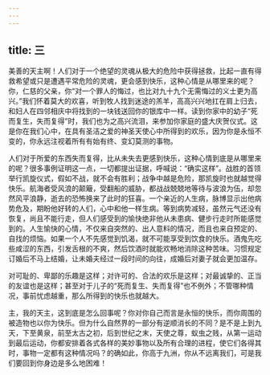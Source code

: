 ```yaml
---
---
---
```

title: 三
---

美善的天主啊！人们对于一个绝望的灵魂从极大的危险中获得拯救，比起一直有得救希望或只是遭遇平常危险的灵魂，更会感到快乐，这种心情是从哪里来的呢？你，仁慈的父亲，你“对一个罪人的悔过，也比对九十九个无需悔过的义士更为高兴。”我们怀着莫大的欢喜，听到牧人找到迷途的羔羊，高高兴兴地扛在肩上归去，和妇人在四邻相庆中将找到的一块钱送回你的银库中一样。读到你家中的幼子“死而复生，失而复得”时，我们也为之高兴流泪，来参加你家庭的盛大庆贺仪式。这是你在我们心中，在具有圣洁之爱的神圣天使心中所得到的欢乐，因为你是永恒不变的，你永远注视着所有有始有终、变幻莫测的事物。

人们对于所爱的东西失而复得，比从未失去更感到快乐，这种心情到底是从哪里来的呢？很多事例证明这一点，一切都提出证据，呼喊说：“确实这样”。战胜的首领举行凯旋仪式，假如不战，就不会有胜利；战争中越是危险，那凯旋时也就越觉得快乐。航海者受风浪的颠簸，受翻船的威胁，都战战兢兢地等待与波浪为伍，却忽然风平浪静，逝去的恐怖换来了此时的狂喜。一个亲近的人生病，脉博显示出他病势危及，期盼他好转的人们，心中和他一样生病。等到病势减轻，虽然元气还没有恢复，尚且不能行走，但人们感受到的愉快绝非他从未患病、健步行走时所能感觉到的。人生愉快的心情，不仅来自突然的、出人意料的情况，而且也来自预定的、自找的烦恼。如果一个人不先感觉到饥渴，就不可能享受到饮食的快乐。酒鬼先吃些咸涩的东西，引发舌根的不爽，然后饮酒时就能欢畅地消除这种苦味。习惯规定订婚后不马上结婚，让未婚夫经过一段时间的向往，成婚后对妻子就会更加温存。

对可耻的、卑鄙的乐趣是这样；对许可的、合法的欢乐是这样；对最诚挚的、正当的友谊也是这样；甚至对于儿子的“死而复生、失而复得”也不例外；不管哪种情况，事前忧虑越重，那么所得到的快乐也就越大。

主，我的天主，这到底是怎么回事呢？你对你自己而言是永恒的快乐，而你周围的被造物也以你为快乐。但为什么自然界的一部分有逆顺消长的不同？是不是上到九天，下至黄泉，前至太古之初，后到世纪之末，天使之尊，蚁虫之贱，从第一运动到最后运动，你都安排着各式各样的美妙事物以及所有合理的进程，使它们各得其时，事物一定都有这种情况吗？的确如此，你高于九洲，你从不远离我们，可是我们要回到你身边是多么地困难！